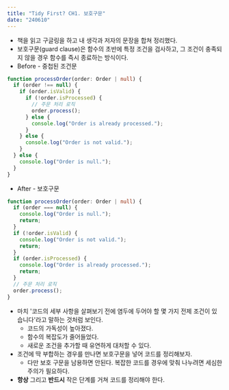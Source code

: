 ```yaml
---
title: "Tidy First? CH1. 보호구문"
date: "240610"
---
```


- 책을 읽고 구글링을 하고 내 생각과 저자의 문장을 합쳐 정리했다.
- 보호구문(guard clause)은 함수의 초반에 특정 조건을 검사하고, 그 조건이 충족되지 않을 경우 함수를 즉시 종료하는 방식이다.
- Before - 중첩된 조건문

```typescript
function processOrder(order: Order | null) {
  if (order !== null) {
    if (order.isValid) {
      if (!order.isProcessed) {
        // 주문 처리 로직
        order.process();
      } else {
        console.log("Order is already processed.");
      }
    } else {
      console.log("Order is not valid.");
    }
  } else {
    console.log("Order is null.");
  }
}
```

- After - 보호구문

```typescript
function processOrder(order: Order | null) {
  if (order === null) {
    console.log("Order is null.");
    return;
  }
  if (!order.isValid) {
    console.log("Order is not valid.");
    return;
  }
  if (order.isProcessed) {
    console.log("Order is already processed.");
    return;
  }
  // 주문 처리 로직
  order.process();
}
```

- 마치 '코드의 세부 사항을 살펴보기 전에 염두에 두어야 할 몇 가지 전제 조건이 있습니다'라고 말하는 것처럼 보인다.
  - 코드의 가독성이 높아졌다.
  - 함수의 복잡도가 줄어들었다.
  - 새로운 조건을 추가할 때 유연하게 대처할 수 있다.
- 조건에 딱 부합하는 경우를 만나면 보호구문을 넣어 코드를 정리해보자.
  - 다만 보호 구문을 남용하면 안된다. 복잡한 코드를 경우에 맞춰 나누려면 세심한 주의가 필요하다.
- **항상** 그리고 **반드시** 작은 단계를 거쳐 코드를 정리해야 한다.
